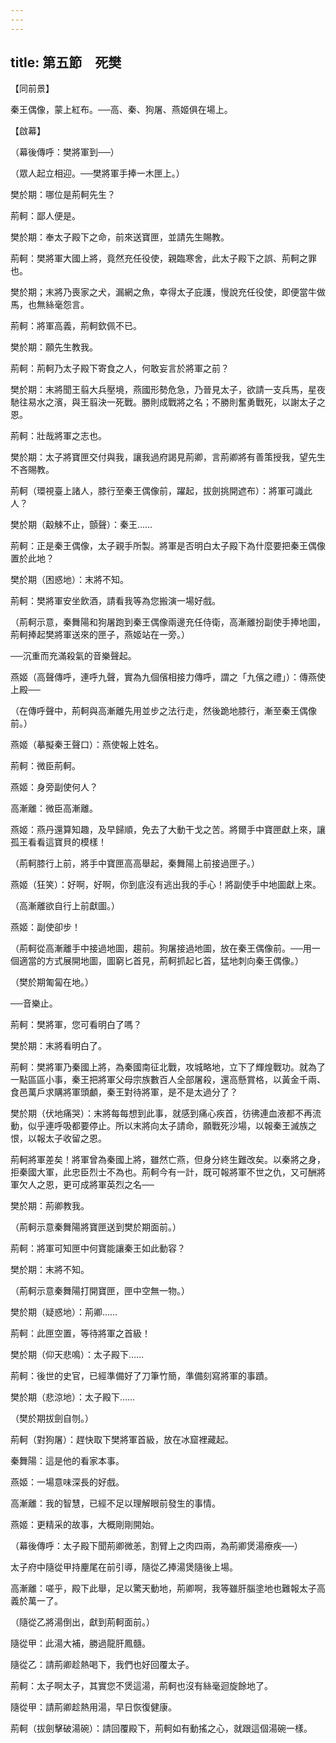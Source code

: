 ```yaml
---
---
---
```

title: 第五節　死樊
---



【同前景】

秦王偶像，蒙上紅布。──高、秦、狗屠、燕姬俱在場上。

【啟幕】

（幕後傳呼：樊將軍到──）

（眾人起立相迎。──樊將軍手捧一木匣上。）

樊於期：哪位是荊軻先生？

荊軻：鄙人便是。

樊於期：奉太子殿下之命，前來送寶匣，並請先生賜教。

荊軻：樊將軍大國上將，竟然充任役使，親臨寒舍，此太子殿下之誤、荊軻之罪也。

樊於期；末將乃喪家之犬，漏網之魚，幸得太子庇護，慢說充任役使，即便當牛做馬，也無絲毫怨言。

荊軻：將軍高義，荊軻欽佩不已。

樊於期：願先生教我。

荊軻：荊軻乃太子殿下寄食之人，何敢妄言於將軍之前？

樊於期：末將聞王翦大兵壓境，燕國形勢危急，乃晉見太子，欲請一支兵馬，星夜馳往易水之濱，與王翦決一死戰。勝則成戰將之名；不勝則奮勇戰死，以謝太子之恩。

荊軻：壯哉將軍之志也。

樊於期：太子將寶匣交付與我，讓我過府謁見荊卿，言荊卿將有善策授我，望先生不吝賜教。

荊軻（環視臺上諸人，膝行至秦王偶像前，躍起，拔劍挑開遮布）：將軍可識此人？

樊於期（觳觫不止，顫聲）：秦王……

荊軻：正是秦王偶像，太子親手所製。將軍是否明白太子殿下為什麼要把秦王偶像置於此地？

樊於期（困惑地）：末將不知。

荊軻：樊將軍安坐飲酒，請看我等為您搬演一場好戲。

（荊軻示意，秦舞陽和狗屠跑到秦王偶像兩邊充任侍衛，高漸離扮副使手捧地圖，荊軻捧起樊將軍送來的匣子，燕姬站在一旁。）

──沉重而充滿殺氣的音樂聲起。

燕姬（高聲傳呼，連呼九聲，實為九個儐相接力傳呼，謂之「九儐之禮」）：傳燕使上殿──

（在傳呼聲中，荊軻與高漸離先用並步之法行走，然後跪地膝行，漸至秦王偶像前。）

燕姬（摹擬秦王聲口）：燕使報上姓名。

荊軻：微臣荊軻。

燕姬：身旁副使何人？

高漸離：微臣高漸離。

燕姬：燕丹還算知趣，及早歸順，免去了大動干戈之苦。將爾手中寶匣獻上來，讓孤王看看這寶貝的模樣！

（荊軻膝行上前，將手中寶匣高高舉起，秦舞陽上前接過匣子。）

燕姬（狂笑）：好啊，好啊，你到底沒有逃出我的手心！將副使手中地圖獻上來。

（高漸離欲自行上前獻圖。）

燕姬：副使卻步！

（荊軻從高漸離手中接過地圖，趨前。狗屠接過地圖，放在秦王偶像前。──用一個適當的方式展開地圖，圖窮匕首見，荊軻抓起匕首，猛地刺向秦王偶像。）

（樊於期匍匐在地。）

──音樂止。

荊軻：樊將軍，您可看明白了嗎？

樊於期：末將看明白了。

荊軻：樊將軍乃秦國上將，為秦國南征北戰，攻城略地，立下了輝煌戰功。就為了一點區區小事，秦王把將軍父母宗族數百人全部屠殺，還高懸賞格，以黃金千兩、食邑萬戶求購將軍頭顱，秦王對待將軍，是不是太過分了？

樊於期（伏地痛哭）：末將每每想到此事，就感到痛心疾首，彷彿連血液都不再流動，似乎連呼吸都要停止。所以末將向太子請命，願戰死沙場，以報秦王滅族之恨，以報太子收留之恩。

荊軻將軍差矣！將軍曾為秦國上將，雖然亡燕，但身分終生難改矣。以秦將之身，拒秦國大軍，此忠臣烈士不為也。荊軻今有一計，既可報將軍不世之仇，又可酬將軍欠人之恩，更可成將軍英烈之名──

樊於期：荊卿教我。

（荊軻示意秦舞陽將寶匣送到樊於期面前。）

荊軻：將軍可知匣中何寶能讓秦王如此動容？

樊於期：末將不知。

（荊軻示意秦舞陽打開寶匣，匣中空無一物。）

樊於期（疑惑地）：荊卿……

荊軻：此匣空置，等待將軍之首級！

樊於期（仰天悲鳴）：太子殿下……

荊軻：後世的史官，已經準備好了刀筆竹簡，準備刻寫將軍的事蹟。

樊於期（悲涼地）：太子殿下……

（樊於期拔劍自刎。）

荊軻（對狗屠）：趕快取下樊將軍首級，放在冰窟裡藏起。

秦舞陽：這是他的看家本事。

燕姬：一場意味深長的好戲。

高漸離：我的智慧，已經不足以理解眼前發生的事情。

燕姬：更精采的故事，大概剛剛開始。

（幕後傳呼：太子殿下聞荊卿微恙，割臂上之肉四兩，為荊卿煲湯療疾──）

太子府中隨從甲持麈尾在前引導，隨從乙捧湯煲隨後上場。

高漸離：嗟乎，殿下此舉，足以驚天動地，荊卿啊，我等雖肝腦塗地也難報太子高義於萬一了。

（隨從乙將湯倒出，獻到荊軻面前。）

隨從甲：此湯大補，勝過龍肝鳳髓。

隨從乙：請荊卿趁熱喝下，我們也好回覆太子。

荊軻：太子啊太子，其實您不煲這湯，荊軻也沒有絲毫迴旋餘地了。

隨從甲：請荊卿趁熱用湯，早日恢復健康。

荊軻（拔劍擊破湯碗）：請回覆殿下，荊軻如有動搖之心，就跟這個湯碗一樣。